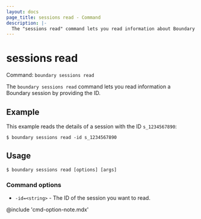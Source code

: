 ```yaml
---
layout: docs
page_title: sessions read - Command
description: |-
  The "sessions read" command lets you read information about Boundary sessions by ID.
---
```


# sessions read

Command: `boundary sessions read`

The `boundary sessions read` command lets you read information a Boundary session by providing the ID.

## Example

This example reads the details of a session with the ID `s_1234567890`:

```shell-session
$ boundary sessions read -id s_1234567890
```

## Usage

<CodeBlockConfig hideClipboard>

```shell-session
$ boundary sessions read [options] [args]
```

</CodeBlockConfig>

### Command options

- `-id=<string>` - The ID of the session you want to read.

@include 'cmd-option-note.mdx'